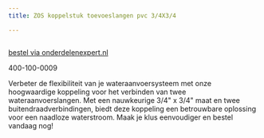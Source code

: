 ```yaml
---
title: ZOS koppelstuk toevoeslangen pvc 3/4X3/4

---
```



<Image src={imageProduct} width={imageProduct.width} alt="" />

[bestel via onderdelenexpert.nl](https://www.onderdelenexpert.nl/zos-koppelstuk-aanvoer-pvc-3-4x3-4-1131000108)

400-100-0009

Verbeter de flexibiliteit van je wateraanvoersysteem met onze hoogwaardige koppeling voor het verbinden van twee wateraanvoerslangen. Met een nauwkeurige 3/4" x 3/4" maat en twee buitendraadverbindingen, biedt deze koppeling een betrouwbare oplossing voor een naadloze waterstroom. Maak je klus eenvoudiger en bestel vandaag nog!
